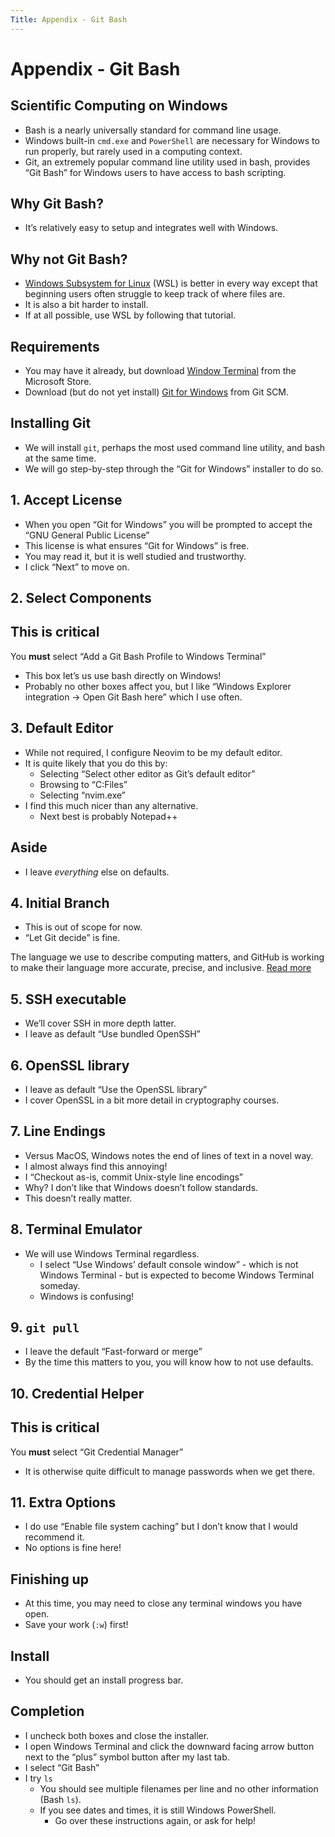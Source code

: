 ```yaml
---
Title: Appendix - Git Bash
---
```


# Appendix - Git Bash

## Scientific Computing on Windows

- Bash is a nearly universally standard for command line usage.
- Windows built-in `cmd.exe` and `PowerShell` are necessary for Windows to run properly, but rarely used in a computing context.
- Git, an extremely popular command line utility used in bash, provides "Git Bash" for Windows users to have access to bash scripting.

## Why Git Bash?

- It's relatively easy to setup and integrates well with Windows.

## Why not Git Bash?

- [Windows Subsystem for Linux](https://learn.microsoft.com/en-us/windows/wsl/install) (WSL) is better in every way except that beginning users often struggle to keep track of where files are.
- It is also a bit harder to install.
- If at all possible, use WSL by following that tutorial.

## Requirements

- You may have it already, but download [Window Terminal](https://apps.microsoft.com/detail/9n0dx20hk701?hl=en-US&gl=US) from the Microsoft Store.
- Download (but do not yet install) [Git for Windows](https://git-scm.com/downloads/win) from Git SCM.

## Installing Git

- We will install `git`, perhaps the most used command line utility, and bash at the same time.
- We will go step-by-step through the "Git for Windows" installer to do so.

## 1. Accept License

- When you open "Git for Windows" you will be prompted to accept the "GNU General Public License"
- This license is what ensures "Git for Windows" is free.
- You may read it, but it is well studied and trustworthy.
- I click "Next" to move on.

## 2. Select Components

:::{.callout-important}
## This is critical

You **must** select "Add a Git Bash Profile to Windows Terminal"
:::

- This box let's us use bash directly on Windows!
- Probably no other boxes affect you, but I like "Windows Explorer integration -> Open Git Bash here" which I use often.

## 3. Default Editor

- While not required, I configure Neovim to be my default editor.
- It is quite likely that you do this by:
	- Selecting "Select other editor as Git's default editor"
	- Browsing to "C:\Program Files\Neovim\bin"
	- Selecting "nvim.exe"
- I find this much nicer than any alternative.
  	- Next best is probably Notepad++

## Aside

- I leave *everything* else on defaults.

## 4. Initial Branch

- This is out of scope for now.
- "Let Git decide" is fine.

::: {.callout-note}
The language we use to describe computing matters, and GitHub is working to make their language more accurate, precise, and inclusive. [Read more](https://github.com/github/renaming)
:::

## 5. SSH executable

- We'll cover SSH in more depth latter.
- I leave as default "Use bundled OpenSSH"

## 6. OpenSSL library

- I leave as default "Use the OpenSSL library"
- I cover OpenSSL in a bit more detail in cryptography courses.

## 7. Line Endings

- Versus MacOS, Windows notes the end of lines of text in a novel way.
- I almost always find this annoying!
- I "Checkout as-is, commit Unix-style line encodings"
- Why? I don't like that Windows doesn't follow standards.
- This doesn't really matter.

## 8. Terminal Emulator

- We will use Windows Terminal regardless.
	- I select "Use Windows' default console window" - which is not Windows Terminal - but is expected to become Windows Terminal someday.
	- Windows is confusing!

## 9. `git pull`

- I leave the default "Fast-forward or merge"
- By the time this matters to you, you will know how to not use defaults.

## 10. Credential Helper

:::{.callout-important}
## This is critical

You **must** select "Git Credential Manager"
:::

- It is otherwise quite difficult to manage passwords when we get there.

## 11. Extra Options

- I do use "Enable file system caching" but I don't know that I would recommend it.
- No options is fine here!

## Finishing up

- At this time, you may need to close any terminal windows you have open.
- Save your work (`:w`) first!

## Install

- You should get an install progress bar.

## Completion

- I uncheck both boxes and close the installer.
- I open Windows Terminal and click the downward facing arrow button next to the "plus" symbol button after my last tab.
- I select "Git Bash"
- I try `ls`
	- You should see multiple filenames per line and no other information (Bash `ls`).
	- If you see dates and times, it is still Windows PowerShell.
	  	- Go over these instructions again, or ask for help!

